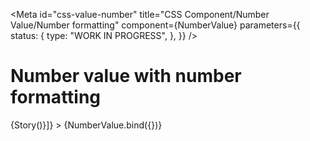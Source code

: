 <!-- @license CC0-1.0 -->


<Meta
  id="css-value-number"
  title="CSS Component/Number Value/Number formatting"
  component={NumberValue}
  parameters={{
    status: {
      type: "WORK IN PROGRESS",
    },
  }}
/>

# Number value with number formatting

<Canvas>
  <Story
    args={{
      value: 137438953471,
      textContent: new Intl.NumberFormat("nl-NL").format(137438953471),
    }}
    name="Number formatting"
    decorators={[(Story) => <span lang="nl-NL">{Story()}</span>]}
  >
    {NumberValue.bind({})}
  </Story>
</Canvas>
